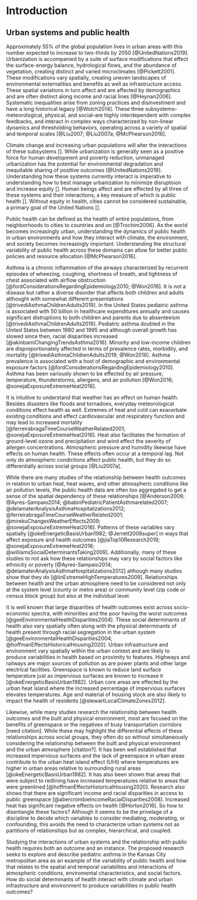 # Introduction {#intro}

## Urban systems and public health

Approximately 55\% of the global population lives in urban areas with this number expected to increase to two-thirds by 2050 [@UnitedNations2019]. Urbanization is accompanied by a suite of surface modifications that effect the surface-energy balance, hydrological flows, and the abundance of vegetation, creating distinct and varied microclimates [@Pickett2001]. These modifications vary spatially, creating uneven landscapes of environmental externalities and benefits as well as infrastructure access. These spatial variations in turn affect and are affected by demographics and are often distinct along income and racial lines [@Heynan2006]. Systematic inequalities arise from zoning practices and disinvestment and have a long historical legacy [@Wolch2014]. These three subsystems–meteorological, physical, and social–are highly interdependent with complex feedbacks, and interact in complex ways characterized by non-linear dynamics and thresholding behaviors, operating across a variety of spatial and temporal scales [@Liu2007; @Liu2007a; @McPhearson2016]. 

Climate change and increasing urban populations will alter the interactions of these subsystems []. While urbanization is generally seen as a positive force for human development and poverty reduction, unmanaged urbanization has the potential for environmental degradation and inequitable sharing of positive outcomes [@UnitedNations2019]. Understanding how these systems currently interact is imperative to understanding how to best manage urbanization to minimize disruptoion and increase equity []. Human beings affect and are effected by all three of these systems and their interactions, a key measure of which is public health []. Without equity in health, cities cannot be considered sustainable, a primary goal of the United Nations []. 

Public health can be defined as the health of entire populations, from neighborhoods to cities to countries and on [@Trochim2006]. As the world becomes increasingly urban, understanding the dynamics of public health in urban environments and how they interact with climate, the environment, and society becomes increasingly important.  Understanding the structural variability of public health across these domains can allow for better public policies and resource allocation [@McPhearson2016]. 


Asthma is a chronic inflammation of the airways characterized by recurrent episodes of wheezing, coughing, shortness of breath, and tightness of chest associated with airflow obstruction [@fordConsiderationsRegardingEpidemiology2010; @Won2016]. It is not a disease but rather a diverse disorder that affects both children and adults althought with somewhat different presentations [@trivediAsthmaChildrenAdults2019]. In the United States pediatric asthma is associated with 50 billion in healthcare expenditures annually and causes significant distruptions to both children and parents due to absenteeism [@trivediAsthmaChildrenAdults2019]. Pediatric asthma doubled in the United States between 1980 and 1995 and although overall growth has slowed since then, racial disparities increased [@akinbamiChangingTrendsAsthma2016]. Minority and low-income children are disproportionately affected in terms of prevalence rates, morbidity, and mortality [@trivediAsthmaChildrenAdults2019; @Won2016]. Asthma prevalence is associated with a host of demographic and environmental exposure factors [@fordConsiderationsRegardingEpidemiology2010]. Asthma has been variously shown to be effected by air pressure, temperature, thunderstorms, allergens, and air pollution [@Won2016; @sonejaExposureExtremeHeat2016].

It is intuitive to understand that weather has an effect on human health. Besides disasters like floods and tornadoes, everyday meteorological conditions effect health as well. Extremes of heat and cold can exacerbate existing conditions and effect cardiovascular and respiratory function and may lead to increased mortality [@ferreirabragaTimeCourseWeatherRelated2001; @sonejaExposureExtremeHeat2016]. Heat also facilitates the formation of ground-level ozone and precipitation and wind effect the severity of allergen concentrations. Atmospheric pressure and humidity likewise have effects on human health. These effects often occur at a temporal lag. Not only do atmospheric condictions affect public health, but they do so differentially across social groups [@Liu2007a].

While there are many studies of the relationship between health outcomes in relation to urban heat, heat waves, and other atmospheric conditions like air pollution levels, the public health data are often too aggregated to get a sense of the spatial dependency of these relationships [@Anderson2009; @Ayres-Sampaio2014; @babinPediatricPatientAsthmarelated2007; @delamaterAnalysisAsthmaHospitalizations2012; @ferreirabragaTimeCourseWeatherRelated2001; @mirekuChangesWeatherEffects2009; @sonejaExposureExtremeHeat2016]. Patterns of these variables vary spatially [@okeEnergeticBasisUrban1982; @Jerrett2008super] in ways that affect exposure and health outcomes [@jiaTop10Research2019; @sonejaExposureExtremeHeat2016; @williamsSocialDeterminantsTaking2009]. Additionally, many of these studies to not ask how these relationships may vary by social factors like ethnicity or poverty [@Ayres-Sampaio2014; @delamaterAnalysisAsthmaHospitalizations2012] although many studies show that they do [@linExtremeHighTemperatures2009]. Relationships between health and the urban atmosphere need to be considered not only at the system level (county or metro area) or community level (zip code or census block group) but also at the individual level. 

It is well known that large disparities of health outcomes exist across socio-economic spectra, with minorities and the poor having the worst outcomes [@geeEnvironmentalHealthDisparities2004]. These social determinants of health also vary spatially often along with the physical determinants of health present through racial segregation in the urban system [@geeEnvironmentalHealthDisparities2004; @hoffmanEffectsHistoricalHousing2020]. Urban infrastructure and environment vary spatially within the urban context and are likely to produce variabilities in health based on proximity to features. Highways and railways are major sources of pollution as are power plants and other large electrical facilities. Greenspace is known to reduce land surface temperature just as impervious surfaces are known to increase it [@okeEnergeticBasisUrban1982]. Urban core areas are effected by the urban heat island where the increased percentage of impervious surfaces elevates temperatures. Age and material of housing stock are also likely to impact the health of residents [@stewartLocalClimateZones2012].

Likewise, while many studies research the relationship between health outcomes and the built and physical environment, most are focused on the benefits of greenspace or the negatives of busy transportation corridors [need citation]. While these may highlight the differential effects of these relationships across social groups, they often do so without simultaneously considering the relationship between the built and physical environment and the urban atmosphere [citation?]. It has been well established that increased impervious surfaces and the lack of greenspace in urban areas contribute to the urban heat island effect (UHI) where temperatures are higher in urban areas relative to surrounding rural areas [@okeEnergeticBasisUrban1982]. It has also been shown that areas that were subject to redlining have increased temperatures relative to areas that were greenlined [@hoffmanEffectsHistoricalHousing2020]. Research also shows that there are significant income and racial disparities in access to public greenspace [@abercrombieIncomeRacialDisparities2008]. Increased heat has significant negative effects on health [@Horton2016]. So how to disentangle these factors? Although it seems to be the privelage of a discipline to decide which variables to consider mediating, moderating, or confounding, this avoids the need to characterize urban systems not as partitions of relationships but as complex, hierarchical, and coupled.

Studying the interactions of urban systems and the relationship with public health requires both an outcome and an instance. The proposed research seeks to explore and describe pediatric asthma in the Kansas City metropolitan area as an example of the variability of public health and how that relates to the spatial and temporal variabilites and interactions of atmospheric conditions, enviromental characteristics, and social factors. How do social determinants of health interact with climate and urban infrastructure and environment to produce variabilities in public health outcomes? 




















